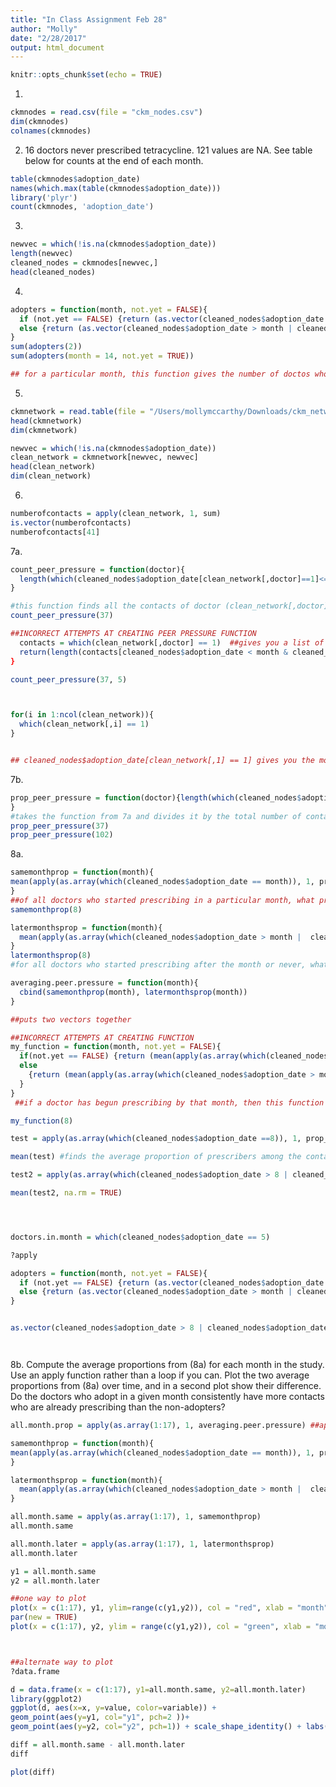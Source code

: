 ```yaml
---
title: "In Class Assignment Feb 28"
author: "Molly"
date: "2/28/2017"
output: html_document
---
```


```r
knitr::opts_chunk$set(echo = TRUE)
```

1. 
```r
ckmnodes = read.csv(file = "ckm_nodes.csv")
dim(ckmnodes)
colnames(ckmnodes)
```

2. 16 doctors never prescribed tetracycline. 121 values are NA. See table below for counts at the end of each month. 
```r
table(ckmnodes$adoption_date)
names(which.max(table(ckmnodes$adoption_date)))
library('plyr')
count(ckmnodes, 'adoption_date')
```
3. 
```r
newvec = which(!is.na(ckmnodes$adoption_date))
length(newvec)
cleaned_nodes = ckmnodes[newvec,]
head(cleaned_nodes)
```
4. 
```r
adopters = function(month, not.yet = FALSE){
  if (not.yet == FALSE) {return (as.vector(cleaned_nodes$adoption_date ==  month))}
  else {return (as.vector(cleaned_nodes$adoption_date > month | cleaned_nodes$adoption_date == "Inf"))}
}
sum(adopters(2))
sum(adopters(month = 14, not.yet = TRUE))

## for a particular month, this function gives the number of doctos who began prescribing that month, unless not.yet is true, in which case it will return a vector of the doctors who began prescribing after that month or never 
```

5. 
```r
ckmnetwork = read.table(file = "/Users/mollymccarthy/Downloads/ckm_network (2).dat")
head(ckmnetwork)
dim(ckmnetwork)

newvec = which(!is.na(ckmnodes$adoption_date))
clean_network = ckmnetwork[newvec, newvec]
head(clean_network)
dim(clean_network)
```
6. 
```r
numberofcontacts = apply(clean_network, 1, sum)
is.vector(numberofcontacts)
numberofcontacts[41]
```
7a.  
```r
count_peer_pressure = function(doctor){
  length(which(cleaned_nodes$adoption_date[clean_network[,doctor]==1]<= cleaned_nodes$adoption_date[doctor]))
}

#this function finds all the contacts of doctor (clean_network[,doctor] ==1) and gives you their adoption date if that adoption date is less than or equal to the adoption date of doctor. It then gives the length of the resulting vector 
count_peer_pressure(37)  
```
  
```r

##INCORRECT ATTEMPTS AT CREATING PEER PRESSURE FUNCTION
  contacts = which(clean_network[,doctor] == 1)  ##gives you a list of the contacts of the original doctor
  return(length(contacts[cleaned_nodes$adoption_date < month & cleaned_nodes$adoption_date == month]))#now we want to take these contacts and return all of the contacts of doctor for whom cleaned_nodes$adoption_date <= month
}

count_peer_pressure(37, 5)



for(i in 1:ncol(clean_network)){
  which(clean_network[,i] == 1)
}


## cleaned_nodes$adoption_date[clean_network[,1] == 1] gives you the month in which the contacts of doctor 1 began prescribing 
```
7b. 
```r
prop_peer_pressure = function(doctor){length(which(cleaned_nodes$adoption_date[clean_network[,doctor] == 1] <= cleaned_nodes$adoption_date[doctor])) / length(cleaned_nodes$adoption_date[clean_network[,doctor] ==1]) 
}
#takes the function from 7a and divides it by the total number of contactss
prop_peer_pressure(37)
prop_peer_pressure(102)
```
8a. 
```r

samemonthprop = function(month){
mean(apply(as.array(which(cleaned_nodes$adoption_date == month)), 1, prop_peer_pressure), na.rm = TRUE) 
}
##of all doctors who started prescribing in a particular month, what proportion of them had contacts who were already prescribing by that month 
samemonthprop(8)

latermonthsprop = function(month){
  mean(apply(as.array(which(cleaned_nodes$adoption_date > month |  cleaned_nodes$adoption_date == "Inf")), 1, prop_peer_pressure), na.rm = TRUE)
}
latermonthsprop(8)
#for all doctors who started prescribing after the month or never, what proportion of their contacts had already started prescribing 

averaging.peer.pressure = function(month){
  cbind(samemonthprop(month), latermonthsprop(month))
}

##puts two vectors together 
```

```r

##INCORRECT ATTEMPTS AT CREATING FUNCTION 
my_function = function(month, not.yet = FALSE){
  if(not.yet == FALSE) {return (mean(apply(as.array(which(cleaned_nodes$adoption_date == month)), 1, prop_peer_pressure), na.rm = TRUE))}
  else 
    {return (mean(apply(as.array(which(cleaned_nodes$adoption_date > month |  cleaned_nodes$adoption_date == "Inf")), 1, prop_peer_pressure), na.rm = TRUE))
  }
}
 ##if a doctor has begun prescribing by that month, then this function takes the mean proportion of contacts of that doctor who were prescribing on or before that month. If a doctor has not begun prescribing by that month, this function returns the average proportion of prescribers among that contact 

my_function(8)
```

```r
test = apply(as.array(which(cleaned_nodes$adoption_date ==8)), 1, prop_peer_pressure) ##all doctors who started prescribing in month 8, applies prop peer pressure function to all those doctors) 

mean(test) #finds the average proportion of prescribers among the contacts of the doctors who began prescribing in month 8

test2 = apply(as.array(which(cleaned_nodes$adoption_date > 8 | cleaned_nodes$adoption_date == "Inf")), 1, prop_peer_pressure) ##does same thing is other apply function but for doctors who prescribed after month 8 or never 

mean(test2, na.rm = TRUE)




doctors.in.month = which(cleaned_nodes$adoption_date == 5)

?apply

adopters = function(month, not.yet = FALSE){
  if (not.yet == FALSE) {return (as.vector(cleaned_nodes$adoption_date ==  month))}
  else {return (as.vector(cleaned_nodes$adoption_date > month | cleaned_nodes$adoption_date == "Inf"))}
}


as.vector(cleaned_nodes$adoption_date > 8 | cleaned_nodes$adoption_date == "Inf") #gives a vector of all of the doctors who started prescribing after month 8 or who never started prescribing 




```

8b. Compute the average proportions from (8a) for each month in the study. Use an apply function rather than a loop if you can. Plot the two average proportions from (8a) over time, and in a second plot show their difference. Do the doctors who adopt in a given month consistently have more contacts who are already prescribing than the non-adopters?

```r
all.month.prop = apply(as.array(1:17), 1, averaging.peer.pressure) ##apply the averaging.peer.pressure function for every month from 1 to 17

samemonthprop = function(month){
mean(apply(as.array(which(cleaned_nodes$adoption_date == month)), 1, prop_peer_pressure), na.rm = TRUE) 
}

latermonthsprop = function(month){
  mean(apply(as.array(which(cleaned_nodes$adoption_date > month |  cleaned_nodes$adoption_date == "Inf")), 1, prop_peer_pressure), na.rm = TRUE)
}

all.month.same = apply(as.array(1:17), 1, samemonthprop)
all.month.same

all.month.later = apply(as.array(1:17), 1, latermonthsprop)
all.month.later

y1 = all.month.same
y2 = all.month.later

##one way to plot 
plot(x = c(1:17), y1, ylim=range(c(y1,y2)), col = "red", xlab = "month", ylab = "proportion of contacts prescribing")
par(new = TRUE)
plot(x = c(1:17), y2, ylim = range(c(y1,y2)), col = "green", xlab = "month", ylab = "proportion of contacts prescribing")



##alternate way to plot
?data.frame

d = data.frame(x = c(1:17), y1=all.month.same, y2=all.month.later)
library(ggplot2)
ggplot(d, aes(x=x, y=value, color=variable)) + 
geom_point(aes(y=y1, col="y1", pch=2 ))+
geom_point(aes(y=y2, col="y2", pch=1)) + scale_shape_identity() + labs(list(x="month", y="proportion of contacts who have already started prescribing"))
```

```r
diff = all.month.same - all.month.later
diff

plot(diff)
```

